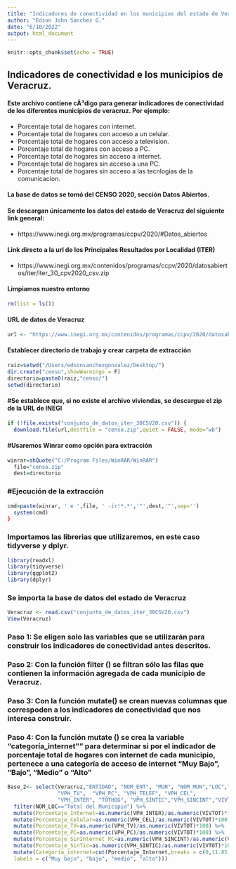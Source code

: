 ```yaml
---
title: "Indicadores de conectividad en los municipios del estado de Veracruz"
author: "Edson John Sanchez G."
date: "6/10/2022"
output: html_document
---
```


```r
knitr::opts_chunk$set(echo = TRUE)
```

## Indicadores de conectividad e los municipios de Veracruz.

#### Este archivo contiene cÃ³digo para generar indicadores de conectividad de los diferentes municipios de veracruz. Por ejemplo:
* Porcentaje total de hogares con internet.
* Porcentaje total de hogares con acceso a un celular.
* Porcentaje total de hogares con acceso a television.
* Porcentaje total de hogares con acceso a PC.
* Porcentaje total de hogares sin acceso a internet. 
* Porcentaje total de hogares sin acceso a una PC.
* Porcentaje total de hogares sin acceso a las tecnlogias de la comunicacion. 


#### La base de datos se tomó del CENSO 2020, sección Datos Abiertos.

#### Se descargan únicamente los datos del estado de Veracruz del siguiente link general:

* https://www.inegi.org.mx/programas/ccpv/2020/#Datos_abiertos

#### Link directo a la url de los Principales Resultados por Localidad (ITER)

* https://www.inegi.org.mx/contenidos/programas/ccpv/2020/datosabiertos/iter/iter_30_cpv2020_csv.zip

#### Limpiamos nuestro entorno
```r
rm(list = ls())
```

#### URL de datos de Veracruz
```r
url <- "https://www.inegi.org.mx/contenidos/programas/ccpv/2020/datosabiertos/iter/iter_30_cpv2020_csv.zip"
```

#### Establecer directorio de trabajo y crear carpeta de extracción

```r
raiz=setwd("/Users/edsonsanchezgonzalez/Desktop/")
dir.create("censo",showWarnings = F)
directorio=paste0(raiz,"censo/")
setwd(directorio)

```

#### #Se establece que, si no existe el archivo viviendas, se descargue el zip de la URL de INEGI

```r
if (!file.exists("conjunto_de_datos_iter_30CSV20.csv")) {
  download.file(url,destfile = "censo.zip",quiet = FALSE, mode="wb")
```


#### #Usaremos Winrar como opción para extracción
```r
winrar=shQuote("C:/Program Files/WinRAR/WinRAR")
  file="censo.zip"
  dest=directorio
```

  
### #Ejecución de la extracción
```r
cmd=paste(winrar, ' e ',file, ' -ir!*.*','"',dest,'"',sep='')
  system(cmd)
}

```
 

### Importamos las librerias que utilizaremos, en este caso tidyverse y dplyr.

```r
library(readxl)
library(tidyverse)
library(ggplot2)
library(dplyr)
```

### Se importa la base de datos del estado de Veracruz

```r
Veracruz <- read.csv("conjunto_de_datos_iter_30CSV20.csv")
View(Veracruz)

```

### Paso 1: Se eligen solo las variables que se utilizarán para construir los indicadores de conectividad antes descritos.
### Paso 2: Con la función filter () se filtran sólo las filas que contienen la información agregada de cada municipio de Veracruz.
### Paso 3: Con la función mutate() se crean nuevas columnas que correspoden a los indicadores de conectividad que nos interesa construir. 
### Paso 4: Con la función mutate () se crea la variable "categoría_internet"" para determinar si por el indicador de porcentaje total de hogares con internet de cada municipio, pertenece a una categoría de acceso de internet "Muy Bajo", "Bajo", "Medio" o "Alto"


```r
Base_2<- select(Veracruz,"ENTIDAD", "NOM_ENT", "MUN", "NOM_MUN","LOC","NOM_LOC","VPH_RADIO",
                "VPH_TV",  "VPH_PC", "VPH_TELEF", "VPH_CEL",
                "VPH_INTER", "TOTHOG", "VPH_SINTIC","VPH_SINCINT","VIVTOT") %>%  
  filter(NOM_LOC=="Total del Municipio") %>% 
  mutate(Porcentaje_Internet=as.numeric(VPH_INTER)/as.numeric(VIVTOT)*100) %>% 
  mutate(Porcentaje_Celular=as.numeric(VPH_CEL)/as.numeric(VIVTOT)*100) %>% 
  mutate(Porcentaje_TV=as.numeric(VPH_TV)/as.numeric(VIVTOT)*100) %>% 
  mutate(Porcentaje_PC=as.numeric(VPH_PC)/as.numeric(VIVTOT)*100) %>% 
  mutate(Porcentaje_SinInternet_PC=as.numeric(VPH_SINCINT)/as.numeric(VIVTOT)*100) %>% 
  mutate(Porcentaje_SinTic=as.numeric(VPH_SINTIC)/as.numeric(VIVTOT)*100) %>% 
  mutate(Categoria_internet=cut(Porcentaje_Internet,breaks = c(0,11.85,18.98,27.46,Inf), 
  labels = c("Muy bajo", "bajo", "medio", "alto")))
```




